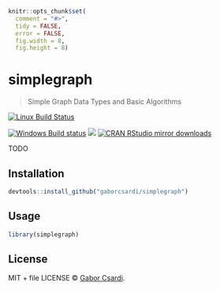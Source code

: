 
```r
knitr::opts_chunk$set(
  comment = "#>",
  tidy = FALSE,
  error = FALSE,
  fig.width = 8,
  fig.height = 8)
```

# simplegraph

> Simple Graph Data Types and Basic Algorithms

[![Linux Build Status](https://travis-ci.org/gaborcsardi/simplegraph.svg?branch=master)](https://travis-ci.org/gaborcsardi/simplegraph)

[![Windows Build status](https://ci.appveyor.com/api/projects/status/github/gaborcsardi/simplegraph?svg=true)](https://ci.appveyor.com/project/gaborcsardi/simplegraph)
[![](http://www.r-pkg.org/badges/version/simplegraph)](http://www.r-pkg.org/pkg/simplegraph)
[![CRAN RStudio mirror downloads](http://cranlogs.r-pkg.org/badges/simplegraph)](http://www.r-pkg.org/pkg/simplegraph)


TODO

## Installation

```r
devtools::install_github("gaborcsardi/simplegraph")
```

## Usage

```r
library(simplegraph)
```

## License

MIT + file LICENSE © [Gabor Csardi](https://github.com/gaborcsardi).
